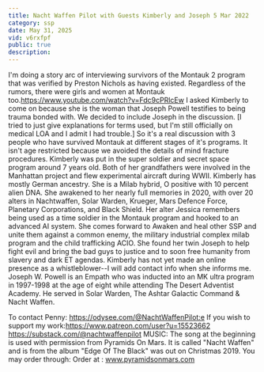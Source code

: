 ```yaml
---
title: Nacht Waffen Pilot with Guests Kimberly and Joseph 5 Mar 2022
category: ssp
date: May 31, 2025
vid: v6rxfpf
public: true
description:
---
```

I'm doing a story arc of interviewing survivors of the Montauk 2 program that was verified by Preston Nichols as having existed. Regardless of the rumors, there were girls and women at Montauk too.https://www.youtube.com/watch?v=Fdc9cPRlcEw
I asked Kimberly to come on because she is the woman that Joseph Powell testifies to being trauma bonded with. We decided to include Joseph in the discussion. [I tried to just give explanations for terms used, but I'm still officially on medical LOA and I admit I had trouble.] So it's a real discussion with 3 people who have survived Montauk at different stages of it's programs. It isn't age restricted because we avoided the details of mind fracture procedures.
Kimberly was put in the super soldier and secret space program around 7 years old. Both of her grandfathers were involved in the Manhattan project and flew experimental aircraft during WWII. Kimberly has mostly German ancestry. She is a Milab hybrid, O positive with 10 percent alien DNA. She awakened to her nearly full memories in 2020, with over 20 alters in Nachtwaffen, Solar Warden, Krueger, Mars Defence Force, Planetary Corporations, and Black Shield. Her alter Jessica remembers being used as a time soldier in the Montauk program and hooked to an advanced AI system. She comes forward to Awaken and heal other SSP and unite them against a common enemy, the military industrial complex milab program and the child trafficking ACIO. She found her twin Joseph to help fight evil and bring the bad guys to justice and to soon free humanity from slavery and dark ET agendas.
Kimberly has not yet made an online presence as a whistleblower--I will add contact info when she informs me.
Joseph W. Powell is an Empath who was inducted into an MK ultra program in 1997-1998 at the age of eight while attending The Desert Adventist Academy. He served in Solar Warden, The Ashtar Galactic Command & Nacht Waffen.

To contact Penny:
https://odysee.com/@NachtWaffenPilot:e
If you wish to support my work:https://www.patreon.com/user?u=15523662
https://substack.com/@nachtwaffenpilot
MUSIC:
The song at the beginning is used with permission from Pyramids On Mars.
It is called "Nacht Waffen" and is from the album "Edge Of The Black" was out on Christmas 2019.
You may order through:
Order at : www.pyramidsonmars.com
